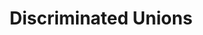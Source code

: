 ---
id: "q_ts_hard_005"
questionType: "MULTIPLE_CHOICE"
title: "Discriminated Unions"
description: "What is required for a discriminated union to work?"
difficulty: "HARD"
category: "Type Script"
options:
  - "A shared method"
  - "A common literal property"
  - "A shared interface"
  - "A generic type"
correctAnswer: 1
---
